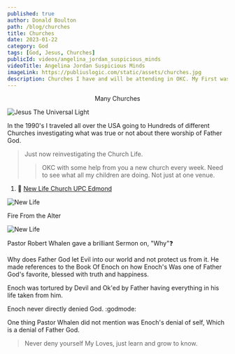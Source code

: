 ```yaml
---
published: true
author: Donald Boulton
path: /blog/churches
title: Churches
date: 2023-01-22
category: God
tags: [God, Jesus, Churches]
publicId: videos/angelina_jordan_suspicious_minds
videoTitle: Angelina Jordan Suspicious Minds
imageLink: https://publiuslogic.com/static/assets/churches.jpg
description: Churches I have and will be attending in OKC. My First was at New Life Church UPC of Edmond OK.
---
```


<Center>Many Churches</Center>

![Jesus The Universal Light](../../../static/assets/churches.jpg)

In the 1990's I traveled all over the USA going to Hundreds of different Churches investigating what was true or not about there worship of Father God.

> Just now reinvestigating the Church Life.
>
> > OKC with some help from you a new church every week. Need to see what all my children are doing. Not just at one venue.

<SingleAccordion label='1. New Life Church UPC Edmond'>

1. 🔗 [New Life Church UPC Edmond](https://newlifeupcok.com)

![New Life](../../../static/img/new-life-logo.png)

<Section>

<LeftText>Fire From the Alter</LeftText>
<ColumnGridTwo>
<UserProfile buttonLink="https://youtube.com/PiEglaK4Xrc" title="Fire from the Alter" titleLink="https://youtube.com/PiEglaK4Xrc" link="https://www.youtube.com/@newlifechurch1471" description="@newlifechurch1471">

![New Life](../../../static/img/new-life-logo-thumb.png)

</UserProfile>
<VideoWrapper>
<YouTube youTubeId="PiEglaK4Xrc" />
</VideoWrapper>
</ColumnGridTwo>

</Section>

Pastor Robert Whalen gave a brilliant Sermon on, "Why":question:

Why does Father God let Evil into our world and not protect us from it. He made references to the Book Of Enoch on how Enoch's Was one of Father God's favorite, blessed with truth and happiness.

Enoch was tortured by Devil and Ok'ed by Father having everything in his life taken from him.

Enoch never directly denied God. :godmode:

One thing Pastor Whalen did not mention was Enoch's denial of self, Which is a denial of Father God.

> Never deny yourself My Loves, just learn and grow to know.

</SingleAccordion>

<WavyHr className="mt-1 mb-1 text-fuchsia-600" />
